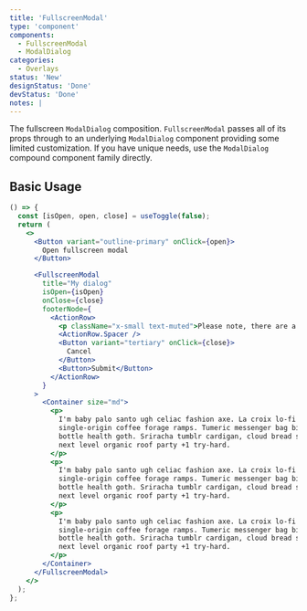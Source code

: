 ```yaml
---
title: 'FullscreenModal'
type: 'component'
components:
  - FullscreenModal
  - ModalDialog
categories:
  - Overlays
status: 'New'
designStatus: 'Done'
devStatus: 'Done'
notes: |
---
```


The fullscreen `ModalDialog` composition. `FullscreenModal` passes all of its props through to an underlying `ModalDialog` component providing some limited customization. If you have unique needs, use the `ModalDialog` compound component family directly.

## Basic Usage

```jsx live
() => {
  const [isOpen, open, close] = useToggle(false);
  return (
    <>
      <Button variant="outline-primary" onClick={open}>
        Open fullscreen modal
      </Button>

      <FullscreenModal
        title="My dialog"
        isOpen={isOpen}
        onClose={close}
        footerNode={
          <ActionRow>
            <p className="x-small text-muted">Please note, there are a limited number of fashion axe's.</p>
            <ActionRow.Spacer />
            <Button variant="tertiary" onClick={close}>
              Cancel
            </Button>
            <Button>Submit</Button>
          </ActionRow>
        }
      >
        <Container size="md">
          <p>
            I'm baby palo santo ugh celiac fashion axe. La croix lo-fi venmo whatever. Beard man braid migas
            single-origin coffee forage ramps. Tumeric messenger bag bicycle rights wayfarers, try-hard cronut blue
            bottle health goth. Sriracha tumblr cardigan, cloud bread succulents tumeric copper mug marfa semiotics woke
            next level organic roof party +1 try-hard.
          </p>
          <p>
            I'm baby palo santo ugh celiac fashion axe. La croix lo-fi venmo whatever. Beard man braid migas
            single-origin coffee forage ramps. Tumeric messenger bag bicycle rights wayfarers, try-hard cronut blue
            bottle health goth. Sriracha tumblr cardigan, cloud bread succulents tumeric copper mug marfa semiotics woke
            next level organic roof party +1 try-hard.
          </p>
          <p>
            I'm baby palo santo ugh celiac fashion axe. La croix lo-fi venmo whatever. Beard man braid migas
            single-origin coffee forage ramps. Tumeric messenger bag bicycle rights wayfarers, try-hard cronut blue
            bottle health goth. Sriracha tumblr cardigan, cloud bread succulents tumeric copper mug marfa semiotics woke
            next level organic roof party +1 try-hard.
          </p>
        </Container>
      </FullscreenModal>
    </>
  );
};
```
